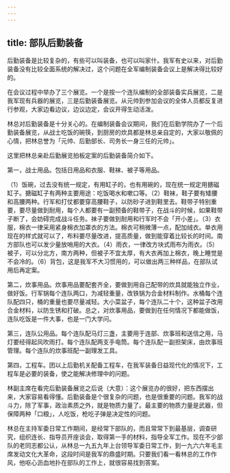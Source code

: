 ```yaml
---
---
---
```

title: 部队后勤装备
---




后勤装备是比较复杂的，有些可以叫装备，也可以叫家什。我军有史以来，对后勤装备没有比较全面系统的解决过，这个问题在全军编制装备会议上是解决得比较好的。

在会议过程中举办了三个展览。一个是按一个连队编制的全部装备实兵展览，二是我军现有兵器的展览，三是后勤装备展览。从元帅到参加会议的全体人员都反复进行参观，大家边看边议，边议边定，会议开得生动活泼。

林总对后勤装备是十分关心的。在编制装备会议期间，我们在后勤学院办了一个后勤装备展览，从战士吃饭的碗筷，到厨房的炊具都是林总亲自定的，大家以敬佩的心情，把林总誉为「元帅、后勤部长、司务长一身三任的元帅」。

这里把林总亲赴后勤展览拍板定案的后勤装备简介如下。

第一，战士用品。包括日用品和衣服、鞋袜、被子等用品。

（1）饭碗，过去没有统一规定，有用缸子的，也有用碗的，现在统一规定用搪磁缸子。搪磁缸子有两种主要用途：吃饭喝水和嗽口等。（2）鞋袜，鞋子要有矮腰和高腰两种。行军和打仗都要穿高腰鞋子，以防砂子进到鞋里去。鞋带子特别重要，要尽量做到耐用，每个人都要有一副预备的鞋带子，在战斗的时候，如果鞋带子断了，会妨碍完成战斗任务。袜子要做到耐用和行军时不会「开小差」。（3）衣服，棉衣一律采用紧身棉衣加罩衣的方法。棉衣可稍微薄一点，配加绒衣。单衣用现在的样式就可以了，布料要尽量改进，提高质量，做到能穿着比较长的时间。南方部队也可以发少量放哨用的大衣。（4）雨衣，一律改方块式雨布为雨衣。（5）被子，可以分北方，南方两种，但被子不宜太厚，有大衣再加上棉衣，晚上睡觉是不会冷的。（6）背包，这是我军不大习惯用的，可以做出两三种样品，在部队试用后再定案。

第二，炊事用品。炊事用品要配套齐全，要做到用自己配带的炊具就能独立作业，做好饭。行军锅每个连队两口，为减轻重量，改铁锅为合金材料制作。水桶每个连队配四只，桶的重量也要尽量减轻。大小菜盆子，每个连队二十个，这种盆子改用合金材料，以防生锈和打破。总之，对炊事用品，要做到在任何情况下都能做饭，连队吃饭是一件大事，也是一门大学问。

第三，连队公用品。每个连队配马灯三盏，主要用于连部、炊事班和送信之用，马灯要经得起风吹雨打。每个连队配两支手电筒。每个连队配一副担架床，由炊事班管理。每个连队的炊事班配一副理发工具。

第四，工程车。团以上后勤机关配备工程车，在我军装备日益现代化的情况下，工程车是必要的装备，使之能解决修理中的问题。

林副主席在看完后勤装备展览之后说（大意）：这个展览办的很好，把东西摆出来，大家容易看得懂。后勤装备是个很复杂的问题，也是很重要的问题。我军的战斗力，除了军事，政治素质之外，就是物质力量了。最主要的物质力量是武器，但保障两种「口粮」，人吃饭，枪吃子弹是决定性的问题。

林总在主持军委日常工作期间，是经常下部队的，而且常常下到最基层，调查研究，组织连长、指导员开座谈会，取得第一手的材料，指导全军工作。现在不少部队的老同志都公认，从林总一九五九年上台领导军委日常工作，到一九六六年毛主席发动文化大革命，这段时间是我军的鼎盛时期。只要我们看一看林总的工作作风，他呕心沥血地扑在部队的工作上，就很容易找到答案。